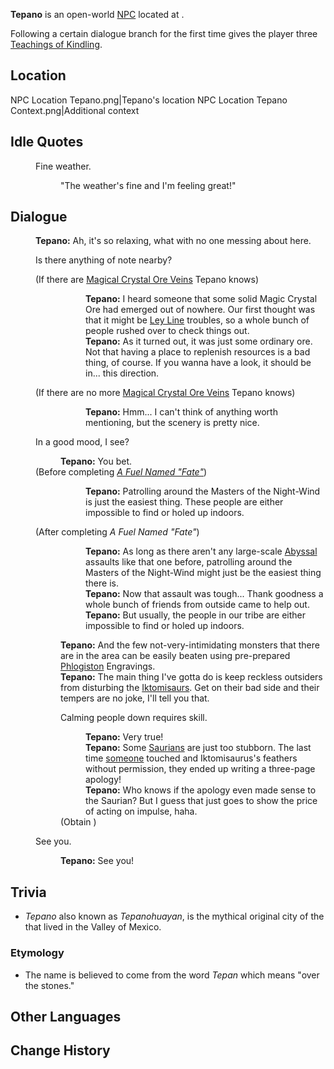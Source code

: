 {{Meta
<!-- Remove this template after adding the missing info -->
|missing_NPC_profile  = yes
}}
{{Character Infobox
|type             = Open-World NPC
|image            = NPC Tepano.png
|realname         = <!-- Optional, if different from in-game name -->
|deceased         = <!-- Past (for deceased prior to events of the game) or free response -->
|region           = Natlan
|location         = Natlan
|affiliation      = Masters of the Night-Wind
|title            = Guard

|ancestry         = <!-- Clan/family -->
|father           = 
|mother           = 
|spouse           = 
|sibling          = 
|child            = 
|relative         = 

|voiceEN          = 
|voiceCN          = 
|voiceJP          = 
|voiceKR          = 
|dialoguereward   = {{Card|Teachings of Kindling|3}}
}}
'''Tepano''' is an open-world [[NPC]] located at {{Location|"Masters of the Night-Wind"}}.

Following a certain dialogue branch for the first time gives the player three [[Teachings of Kindling]].

==Location==
<gallery>
NPC Location Tepano.png|Tepano's location
NPC Location Tepano Context.png|Additional context
</gallery>
<!--
==Profile==
Detailed story/lore information goes here.
''(To be added.)''

===Appearance===
Keep appearance section short and concise. Limit to 2 paragraphs with 3-4 sentences each.
''(To be added.)''

==Quests and Events==
{{Quests and Events}}
-->
==Idle Quotes==
{{Dialogue Start}}
:{{DIcon|Idle}} Fine weather.
::{{A|VO Tepano 01.ogg}} "The weather's fine and I'm feeling great!"
{{Dialogue End}}

==Dialogue==
{{Dialogue Start}}
:'''Tepano:''' Ah, it's so relaxing, what with no one messing about here.
:{{DIcon|!}} Is there anything of note nearby?
:;(If there are [[Magical Crystal Chunk|Magical Crystal Ore Veins]] Tepano knows)
:::'''Tepano:''' I heard someone that some solid Magic Crystal Ore had emerged out of nowhere. Our first thought was that it might be [[Ley Line]] troubles, so a whole bunch of people rushed over to check things out.
:::'''Tepano:''' As it turned out, it was just some ordinary ore. Not that having a place to replenish resources is a bad thing, of course. If you wanna have a look, it should be in... this direction.
::;([[Rich Ore Reserve]]s marked on the map)
:;(If there are no more [[Magical Crystal Chunk|Magical Crystal Ore Veins]] Tepano knows)
:::'''Tepano:''' Hmm... I can't think of anything worth mentioning, but the scenery is pretty nice.
:{{DIcon}} In a good mood, I see?
::'''Tepano:''' You bet.
:;(Before completing ''[[A Fuel Named "Fate"]]''){{Verify}}
:::'''Tepano:''' Patrolling around the Masters of the Night-Wind is just the easiest thing. These people are either impossible to find or holed up indoors.
:;(After completing ''A Fuel Named "Fate"'')
:::'''Tepano:''' As long as there aren't any large-scale [[Abyss]]al assaults like that one before, patrolling around the Masters of the Night-Wind might just be the easiest thing there is.
:::'''Tepano:''' Now that assault was tough... Thank goodness a whole bunch of friends from outside came to help out.
:::'''Tepano:''' But usually, the people in our tribe are either impossible to find or holed up indoors.
::'''Tepano:''' And the few not-very-intimidating monsters that there are in the area can be easily beaten using pre-prepared [[Phlogiston]] Engravings.
::'''Tepano:''' The main thing I've gotta do is keep reckless outsiders from disturbing the [[Iktomisaur]]s. Get on their bad side and their tempers are no joke, I'll tell you that.
::{{DIcon|Reward}} Calming people down requires skill.
:::'''Tepano:''' Very true!
:::'''Tepano:''' Some [[Saurian]]s are just too stubborn. The last time [[Samil|someone]] touched and Iktomisaurus's feathers without permission, they ended up writing a three-page apology!
:::'''Tepano:''' Who knows if the apology even made sense to the Saurian? But I guess that just goes to show the price of acting on impulse, haha.
::;(Obtain {{Item|Teachings of Kindling|x=3}})
:{{DIcon}} See you.
::'''Tepano:''' See you!
{{Dialogue End}}
<!--
==Event Dialogue==
===Event Name===
{{Dialogue Start}}
:'''{{subst:#titleparts:{{subst:PAGENAME}}}}:'''
{{Dialogue End}}
-->
==Trivia==
* ''Tepano'' also known as ''Tepanohuayan'', is the mythical original city of the {{w|Tepanec|Tepanecs}} that lived in the Valley of Mexico.
===Etymology===
*The name is believed to come from the {{w|Nahuatl}} word ''Tepan'' which means "over the stones."

==Other Languages==
{{Other Languages|default_hidden=1
|en      = Tepano
|zhs     = 提帕诺
|zhs_rm  = Típànuò
|zht     = 提帕諾
|zht_rm  = Típànuò
|ja      = テパノ
|ja_rm   = Tepano
|ko      = 테파노
|es      = Tepano
|fr      = Tepano
|ru      = Тепано
|th      = Tepano
|vi      = Tepano
|de      = Tepano
|id      = Tepano
|pt      = Tepano
|tr      = Tepano
|it      = Tepano
}}

==Change History==
{{Change History|5.2}}
<!--
==References==
{{Reflist}}
-->